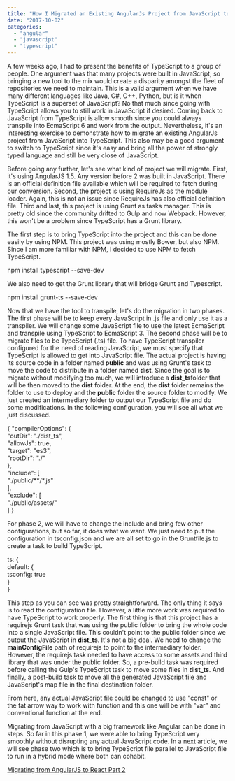 ```yaml
---
title: "How I Migrated an Existing AngularJs Project from JavaScript to TypeScript (Part 1 of 2)"
date: "2017-10-02"
categories: 
  - "angular"
  - "javascript"
  - "typescript"
---
```


A few weeks ago, I had to present the benefits of TypeScript to a group of people. One argument was that many projects were built in JavaScript, so bringing a new tool to the mix would create a disparity amongst the fleet of repositories we need to maintain. This is a valid argument when we have many different languages like Java, C#, C++, Python, but is it when TypeScript is a superset of JavaScript? No that much since going with TypeScript allows you to still work in JavaScript if desired. Coming back to JavaScript from TypeScript is allow smooth since you could always transpile into EcmaScript 6 and work from the output. Nevertheless, it's an interesting exercise to demonstrate how to migrate an existing AngularJs project from JavaScript into TypeScript. This also may be a good argument to switch to TypeScript since it's easy and bring all the power of strongly typed language and still be very close of JavaScript.

Before going any further, let's see what kind of project we will migrate. First, it's using AngularJS 1.5. Any version before 2 was built in JavaScript. There is an official definition file available which will be required to fetch during our conversion. Second, the project is using RequireJs as the module loader. Again, this is not an issue since RequireJs has also official definition file. Third and last, this project is using Grunt as tasks manager. This is pretty old since the community drifted to Gulp and now Webpack. However, this won't be a problem since TypeScript has a Grunt library.

The first step is to bring TypeScript into the project and this can be done easily by using NPM. This project was using mostly Bower, but also NPM. Since I am more familiar with NPM, I decided to use NPM to fetch TypeScript.

npm install typescript --save-dev

We also need to get the Grunt library that will bridge Grunt and Typescript.

npm install grunt-ts --save-dev

Now that we have the tool to transpile, let's do the migration in two phases. The first phase will be to keep every JavaScript in .js file and only use it as a transpiler. We will change some JavaScript file to use the latest EcmaScript and transpile using TypeScript to EcmaScript 3. The second phase will be to migrate files to be TypeScript (.ts) file. To have TypeScript transpiler configured for the need of reading JavaScript, we must specify that TypeScript is allowed to get into JavaScript file. The actual project is having its source code in a folder named **public** and was using Grunt's task to move the code to distribute in a folder named **dist**. Since the goal is to migrate without modifying too much, we will introduce a **dist\_ts**folder that will be then moved to the **dist** folder. At the end, the **dist** folder remains the folder to use to deploy and the **public** folder the source folder to modify. We just created an intermediary folder to output our TypeScript file and do some modifications. In the following configuration, you will see all what we just discussed.

{
     "compilerOptions": 
      {         
         "outDir": "./dist\_ts",         
         "allowJs": true,         
         "target": "es3",         
         "rootDir": "./"     
        },     
"include": [         
       "./public/\*\*/\*.js"     
         ],     
        "exclude": [       
            "./public/assets/"     
   ] 
} 

For phase 2, we will have to change the include and bring few other configurations, but so far, it does what we want. We just need to put the configuration in tsconfig.json and we are all set to go in the Gruntfile.js to create a task to build TypeScript.

ts: {           
   default: {                
      tsconfig: true           
   }      
}

This step as you can see was pretty straightforward. The only thing it says is to read the configuration file. However, a little more work was required to have TypeScript to work properly. The first thing is that this project has a requirejs Grunt task that was using the public folder to bring the whole code into a single JavaScript file. This couldn't point to the public folder since we output the JavaScript in **dist\_ts**. It's not a big deal. We need to change the **mainConfigFile** path of requirejs to point to the intermediary folder. However, the requirejs task needed to have access to some assets and third library that was under the public folder. So, a pre-build task was required before calling the Gulp's TypeScript task to move some files in **dist\_ts**. And finally, a post-build task to move all the generated JavaScript file and JavaScript's map file in the final destination folder.

From here, any actual JavaScript file could be changed to use "const" or the fat arrow way to work with function and this one will be with "var" and conventional function at the end.

Migrating from JavaScript with a big framework like Angular can be done in steps. So far in this phase 1, we were able to bring TypeScript very smoothly without disrupting any actual JavaScript code. In a next article, we will see phase two which is to bring TypeScript file parallel to JavaScript file to run in a hybrid mode where both can cohabit.

[Migrating from AngularJS to React Part 2](https://patrickdesjardins.com/blog/how-i-migrated-an-existing-angularjs-project-from-javascript-to-typescript-part-2-of-2)
